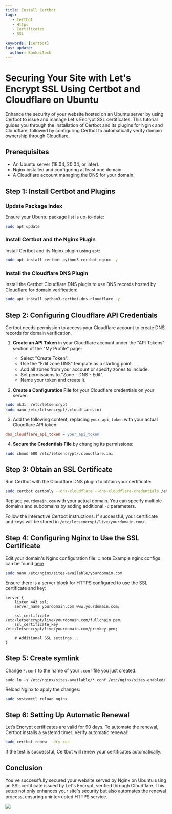 ---
title: Install Certbot
tags:
   - Certbot
   - Https
   - Certificates
   - SSL

keywords: [Certbot]
last_update:
  author: BankaiTech
---

# Securing Your Site with Let's Encrypt SSL Using Certbot and Cloudflare on Ubuntu

Enhance the security of your website hosted on an Ubuntu server by using Certbot to issue and manage Let's Encrypt SSL certificates. This tutorial guides you through the installation of Certbot and its plugins for Nginx and Cloudflare, followed by configuring Certbot to automatically verify domain ownership through Cloudflare.

## Prerequisites

- An Ubuntu server (18.04, 20.04, or later).
- Nginx installed and configuring at least one domain.
- A Cloudflare account managing the DNS for your domain.

## Step 1: Install Certbot and Plugins

### Update Package Index

Ensure your Ubuntu package list is up-to-date:

```bash
sudo apt update
```

### Install Certbot and the Nginx Plugin

Install Certbot and its Nginx plugin using `apt`:

```bash
sudo apt install certbot python3-certbot-nginx -y
```

### Install the Cloudflare DNS Plugin

Install the Certbot Cloudflare DNS plugin to use DNS records hosted by Cloudflare for domain verification:

```bash
sudo apt install python3-certbot-dns-cloudflare -y
```

## Step 2: Configuring Cloudflare API Credentials

Certbot needs permission to access your Cloudflare account to create DNS records for domain verification.

1. **Create an API Token** in your Cloudflare account under the "API Tokens" section of the "My Profile" page:
    - Select "Create Token".
    - Use the "Edit zone DNS" template as a starting point.
    - Add all zones from your account or specify zones to include.
    - Set permissions to "Zone - DNS - Edit".
    - Name your token and create it.

2. **Create a Configuration File** for your Cloudflare credentials on your server:

```bash
sudo mkdir /etc/letsencrypt
sudo nano /etc/letsencrypt/.cloudflare.ini
```

3. Add the following content, replacing `your_api_token` with your actual Cloudflare API token:

```ini
dns_cloudflare_api_token = your_api_token
```

4. **Secure the Credentials File** by changing its permissions:

```bash
sudo chmod 600 /etc/letsencrypt/.cloudflare.ini
```

## Step 3: Obtain an SSL Certificate

Run Certbot with the Cloudflare DNS plugin to obtain your certificate:

```bash
sudo certbot certonly --dns-cloudflare --dns-cloudflare-credentials /etc/letsencrypt/.cloudflare.ini -d yourdomain.com -d www.yourdomain.com
```

Replace `yourdomain.com` with your actual domain. You can specify multiple domains and subdomains by adding additional `-d` parameters.

Follow the interactive Certbot instructions. If successful, your certificate and keys will be stored in `/etc/letsencrypt/live/yourdomain.com/`.

## Step 4: Configuring Nginx to Use the SSL Certificate

Edit your domain's Nginx configuration file:
:::note
Example nginx configs can be found [here](https://docs.bankai-tech.com/Examples/Reverse%20Proxies/Nginx/)
```bash
sudo nano /etc/nginx/sites-available/yourdomain.com
```

Ensure there is a server block for HTTPS configured to use the SSL certificate and key:

```nginx
server {
    listen 443 ssl;
    server_name yourdomain.com www.yourdomain.com;

    ssl_certificate /etc/letsencrypt/live/yourdomain.com/fullchain.pem;
    ssl_certificate_key /etc/letsencrypt/live/yourdomain.com/privkey.pem;

    # Additional SSL settings...
}
```
## Step 5: Create symlink
Change `*.conf` to the name of your `.conf` file you just created.
```
sudo ln -s /etc/nginx/sites-available/*.conf /etc/nginx/sites-enabled/
```
Reload Nginx to apply the changes:

```bash
sudo systemctl reload nginx
```

## Step 6: Setting Up Automatic Renewal

Let’s Encrypt certificates are valid for 90 days. To automate the renewal, Certbot installs a systemd timer. Verify automatic renewal:

```bash
sudo certbot renew --dry-run
```

If the test is successful, Certbot will renew your certificates automatically.

## Conclusion

You've successfully secured your website served by Nginx on Ubuntu using an SSL certificate issued by Let's Encrypt, verified through Cloudflare. This setup not only enhances your site's security but also automates the renewal process, ensuring uninterrupted HTTPS service.

<a href="https://www.buymeacoffee.com/BankaiTech"><img src="https://img.buymeacoffee.com/button-api/?text=Buy me a beer&emoji=🍺&slug=BankaiTech&button_colour=FFDD00&font_colour=000000&font_family=Cookie&outline_colour=000000&coffee_colour=ffffff" /></a>
